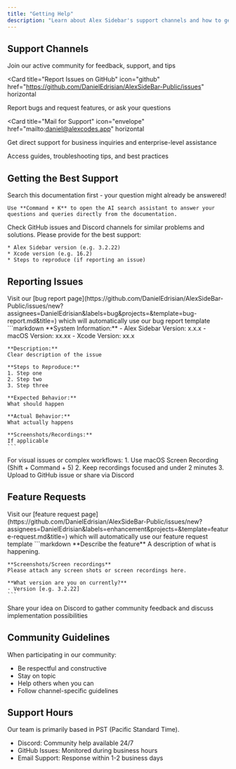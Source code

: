 ```yaml
---
title: "Getting Help"
description: "Learn about Alex Sidebar's support channels and how to get assistance"
---
```


## Support Channels

<CardGroup cols={2}>
  <Card 
    title="Discord Community" 
    icon="discord" 
    href="https://discord.gg/T5zxfReEnd"
    horizontal>
    Join our active community for feedback, support, and tips
  </Card>

<Card
  title="Report Issues on GitHub"
  icon="github"
  href="https://github.com/DanielEdrisian/AlexSideBar-Public/issues"
  horizontal
>
  Report bugs and request features, or ask your questions
</Card>

<Card
  title="Mail for Support"
  icon="envelope"
  href="mailto:daniel@alexcodes.app"
  horizontal
>
  Get direct support for business inquiries and enterprise-level assistance
</Card>

  <Card 
    title="Refer to Documentation" 
    icon="book" 
    href="https://docs.alexsidebar.app"
    horizontal>
    Access guides, troubleshooting tips, and best practices
  </Card>
</CardGroup>

## Getting the Best Support

<Steps>
  <Step title="Check Documentation">
    Search this documentation first - your question might already be answered!
    
    Use **Command + K** to open the AI search assistant to answer your questions and queries directly from the documentation.
  </Step>

<Step title="Search Existing Issues">
  Check GitHub issues and Discord channels for similar problems and solutions.
</Step>

  <Step title="Gather Information">
    Please provide for the best support:
    
    * Alex Sidebar version (e.g. 3.2.22)
    * Xcode version (e.g. 16.2)
    * Steps to reproduce (if reporting an issue)
  </Step>
</Steps>

## Reporting Issues

<Steps>
  <Step title="Create a GitHub Issue">
    Visit our [bug report page](https://github.com/DanielEdrisian/AlexSideBar-Public/issues/new?assignees=DanielEdrisian&labels=bug&projects=&template=bug-report.md&title=) 
    which will automatically use our bug report template
  </Step>

  <Step title="Include Essential Information">
    ```markdown
    **System Information:**
    - Alex Sidebar Version: x.x.x
    - macOS Version: xx.xx
    - Xcode Version: xx.x

    **Description:**
    Clear description of the issue

    **Steps to Reproduce:**
    1. Step one
    2. Step two
    3. Step three

    **Expected Behavior:**
    What should happen

    **Actual Behavior:**
    What actually happens

    **Screenshots/Recordings:**
    If applicable
    ```

  </Step>

  <Step title="Recording Issues">
    For visual issues or complex workflows:
    1. Use macOS Screen Recording (Shift + Command + 5)
    2. Keep recordings focused and under 2 minutes
    3. Upload to GitHub issue or share via Discord
  </Step>
</Steps>

## Feature Requests

<Steps>
  <Step title="Create a Feature Request">
    Visit our [feature request page](https://github.com/DanielEdrisian/AlexSideBar-Public/issues/new?assignees=DanielEdrisian&labels=enhancement&projects=&template=feature-request.md&title=) 
    which will automatically use our feature request template
  </Step>

  <Step title="Include Essential Information">
    ```markdown
    **Describe the feature**
    A description of what is happening.

    **Screenshots/Screen recordings**
    Please attach any screen shots or screen recordings here.

    **What version are you on currently?**
    - Version [e.g. 3.2.22]
    ```

  </Step>

  <Step title="Gather Support">
    Share your idea on Discord to gather community feedback and discuss implementation possibilities
  </Step>
</Steps>

## Community Guidelines

When participating in our community:

- Be respectful and constructive
- Stay on topic
- Help others when you can
- Follow channel-specific guidelines

## Support Hours

Our team is primarily based in PST (Pacific Standard Time).

- Discord: Community help available 24/7
- GitHub Issues: Monitored during business hours
- Email Support: Response within 1-2 business days
